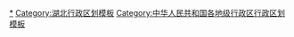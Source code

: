 {{Navbox
|listclass = hlist
|name = 鄂州市行政区划
|title = [[鄂州市]]行政区划
|above = 省级行政区：[[湖北省]]　　政府驻地：[[鄂城区]]
|image = [[File:Administrative Division Ezhou.png|150px]]
|state = {{{state<includeonly>|collapsed</includeonly>}}}

|group1style = background: #ececec; text-align: center;
|group1 = [[县级行政区]]
|liststyle = background: #ececec; text-align: center;
|list1 = 3[[县级行政区]]（3[[市辖区]]）；25[[乡级行政区]]（4[[街道办事处]]、18[[行政建制镇|镇]]、3[[乡 (中华人民共和国)|乡]]）

|group2 = [[市辖区]]
|groupstyle = text-align: center;
|list2 = {{Navbox|child

|group1 = [[梁子湖区]]
|list1 =  {{Navbox|child
|group1 = 4镇
|list1 =
* [[太和镇 (鄂州市)|太和镇]]
* [[东沟镇 (鄂州市)|东沟镇]]
* [[涂家垴镇]]
* [[沼山镇]]
|group2 = [[梁子生态管理区|梁子生态区]]
|group2style = background: #ececec
|list2 = {{Navbox|child
|group1 = 1镇
|groupstyle = background: #ececec
|list1 =
* [[梁子镇]]
}}
}}

|group2 = [[华容区]]
|list2 =  {{Navbox|child
|group1 = 3镇
|list1 =
* [[华容镇]]
* [[庙岭镇]]
* [[段店镇 (鄂州市)|段店镇]]
|group2 = 2乡
|list2 =
* [[临江乡 (鄂州市)|临江乡]]
* [[蒲团乡]]
|group3 = 葛店开发区
|group3style = background: #ececec
|list3 = {{Navbox|child
|group1 = 1镇
|groupstyle = background: #ececec
|list1 =
* [[葛店镇]]
}}
}}

|group3 = [[鄂城区]]
|list3 =  {{Navbox|child
|group1 = 9镇
|list1 =
* [[泽林镇]]
* [[杜山镇]]
* [[新庙镇]]
* [[碧石渡镇]]
* [[汀祖镇]]
* [[燕矶镇]]
* [[杨叶镇]]
* [[花湖镇]]
* [[长港镇]]
|group2 = 1乡
|list2 =
* [[沙窝乡 (鄂州市)|沙窝乡]]
|group3 = 鄂州开发区
|group3style = background: #ececec
|list3 = {{Navbox|child
|group1 = 1街道
|groupstyle = background: #ececec
|list1 =
* [[樊口街道]]
}}
|group4 = 市政府直管
|group4style = background: #ececec
|list4 = {{Navbox|child
|group1 = 3街道
|groupstyle = background: #ececec
|list1 =
* [[凤凰街道 (鄂州市)|凤凰街道]]
* [[古楼街道 (鄂州市)|古楼街道]]
* [[西山街道 (鄂州市)|西山街道]]
}}
}}
}}
}}
<noinclude>
[[Category:鄂州行政区划|*]]
[[Category:湖北行政区划模板]]
[[Category:中华人民共和国各地级行政区行政区划模板]]
</noinclude>